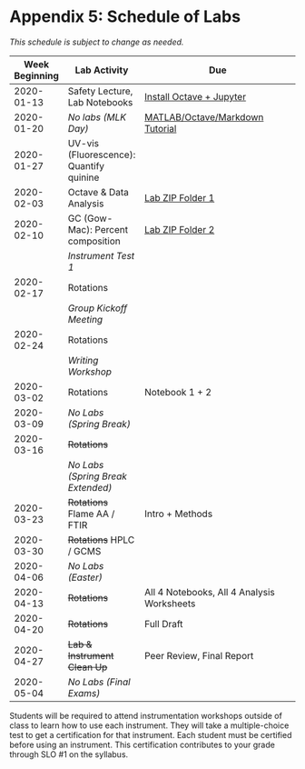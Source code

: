 # Appendix 5: Schedule of Labs {-}


*This schedule is subject to change as needed.*

| Week Beginning |              Lab Activity               |                                                          Due                                                           |
| -------------- | --------------------------------------- | ---------------------------------------------------------------------------------------------------------------------- |
| 2020-01-13     | Safety Lecture, Lab Notebooks           | [Install Octave + Jupyter]({{site.baseurl}}/devel/chem370/lab-manual/appendix-1-getting-started-in-octave-and-jupyter-lab.html)  |
| 2020-01-20     | *No labs (MLK Day)*                     | [MATLAB/Octave/Markdown Tutorial]({{site.baseurl}}/devel/chem370/assignments/matlab-tutorial)                                    |
| 2020-01-27     | UV-vis (Fluorescence): Quantify quinine |                                                                                                                        |
| 2020-02-03     | Octave & Data Analysis                  | [Lab ZIP Folder 1]({{site.baseurl}}/devel/chem370/lab-manual/uv-visible-spectroscopy.html)                                       |
| 2020-02-10     | GC (Gow-Mac): Percent composition       | [Lab ZIP Folder 2]({{site.baseurl}}/devel/chem370/lab-manual/gas-chromatography-with-thermal-conductivity-detection-gc-tcd.html) |
|                | *Instrument Test 1*                     |                                                                                                                        |
| 2020-02-17     | Rotations                               |                                                                                                                        |
|                | *Group Kickoff Meeting*                 |                                                                                                                        |
| 2020-02-24     | Rotations                               |                                                                                                                        |
|                | *Writing Workshop*                      |                                                                                                                        |
| 2020-03-02     | Rotations                               | Notebook 1 + 2                                                                                                         |
| 2020-03-09     | *No Labs (Spring Break)*                |                                                                                                                        |
| 2020-03-16     | ~~Rotations~~                           |                                                                                                                        |
|                | *No Labs (Spring Break Extended)*       |                                                                                                                        |
| 2020-03-23     | ~~Rotations~~ Flame AA / FTIR           | Intro + Methods                                                                                                        |
| 2020-03-30     | ~~Rotations~~ HPLC / GCMS               |                                                                                                                        |
| 2020-04-06     | *No Labs (Easter)*                      |                                                                                                                        |
| 2020-04-13     | ~~Rotations~~                           | All 4 Notebooks, All 4 Analysis Worksheets                                                                             |
| 2020-04-20     | ~~Rotations~~                           | Full Draft                                                                                                             |
| 2020-04-27     | ~~Lab & Instrument Clean Up~~           | Peer Review, Final Report                                                                                              |
| 2020-05-04     | *No Labs (Final Exams)*                 |                                                                                                                        |

Students will be required to attend instrumentation workshops outside of class to learn how to use each instrument.  They will take a multiple-choice test to get a certification for that instrument.  Each student must be certified before using an instrument.  This certification contributes to your grade through SLO #1 on the syllabus.
